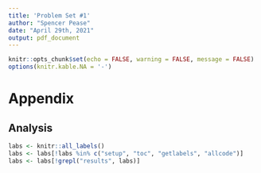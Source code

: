 ```yaml
---
title: 'Problem Set #1'
author: "Spencer Pease"
date: "April 29th, 2021"
output: pdf_document
---
```


```r
knitr::opts_chunk$set(echo = FALSE, warning = FALSE, message = FALSE)
options(knitr.kable.NA = '-')
```


\newpage

# Appendix

## Analysis

```r
labs <- knitr::all_labels()
labs <- labs[!labs %in% c("setup", "toc", "getlabels", "allcode")]
labs <- labs[!grepl("results", labs)]
```

```r
```


